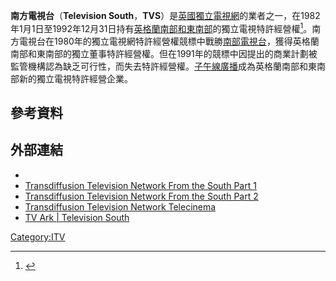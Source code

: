 {{Infobox broadcasting network
| name                 = Television South
| logo                 = TVS Last logo.PNG
| logo_size            =
| logo_alt             = 
| logo caption         = 
| image                = TVS 1982-1992 locator map.svg
| image_size           = 150
| image_alt            = 
| caption              = TVS的播出區域
| type                 = [[電視聯播網|電視聯播網]]的地方台
| branding             = TVS
| country              = 英格蘭
| airdate              = {{start date and years ago|1982|1|1|df=y}}
| available            = 
| founded              = 
| founder              = 
| motto                = 
| slogan               = 
| tvtransmitters       = 
| license_area         = 
| headquarters         = [[Northam,_Southampton|Northam, Southampton]] and [[The_Maidstone_Studios|Vinters Park]], [[Maidstone|Maidstone]]
| broadcast_area       = [[東南英格蘭|東南英格蘭]][[南英格蘭|中南]]
| area                 = 
| nation               = 
| regions              = 
| owner                = 
| parent               = 
| key_people           = James Gatward，Greg Dyke
| established          = 
| launch_date          = 
| dissolved            = {{End date and age|1992|12|31|df=y}}
| former_names         = 
| Picture format       = [[576i|576i]]和[[405-line_television_system|405-line]]
| affiliation          = [[獨立電視網|ITV]]
| groups               = 
| former_affiliations  = 
| webcast              = 
| website              = 
| language             = 英語
| replaced             = [[南部電視台|南部電視台]]
| replaced_by          = [[ITV子午線|子午線廣播]]
| subsidiary           = 
| footnotes            = 
}}
'''南方電視台'''（'''Television South'''，'''TVS'''）是[[英國|英國]][[獨立電視網|獨立電視網]]的業者之一，在1982年1月1日至1992年12月31日持有[[東南英格蘭|英格蘭南部和東南部]]的獨立電視特許經營權<ref>{{cite book|url=https://books.google.com/books?id=S2DxCAAAQBAJ&pg=PA294|title=Major Companies of Europe 1990/91: Volume 2 Major Companies of the United Kingdom|work=[[Google_Search|Google Search]]|isbn=9789400907997|access-date=13 March 2016|last1=Whiteside|first1=R. M.|last2=Wilson|first2=A.|last3=Blackburn|first3=S.|last4=Hörnig|first4=S. E.|last5=Wilson|first5=C. P.|date=6 December 2012|archive-date=2021-01-22|archive-url=https://web.archive.org/web/20210122130924/https://books.google.com/books?id=S2DxCAAAQBAJ&pg=PA294|dead-url=no}}</ref>。南方電視台在1980年的獨立電視網特許經營權競標中戰勝[[南部電視台|南部電視台]]，獲得英格蘭南部和東南部的獨立董事特許經營權。但在1991年的競標中因提出的商業計劃被監管機構認為缺乏可行性，而失去特許經營權。[[ITV子午線|子午線廣播]]成為英格蘭南部和東南部新的獨立電視特許經營企業。
==參考資料==
{{reflist}}
==外部連結==
*{{imdb company|0103547}}
*[https://www.transdiffusion.org/2005/09/03/northam Transdiffusion Television Network From the South Part 1] {{Wayback|url=https://www.transdiffusion.org/2005/09/03/northam |date=20210122023245 }}
*[https://www.transdiffusion.org/2005/10/02/northam2 Transdiffusion Television Network From the South Part 2] {{Wayback|url=https://www.transdiffusion.org/2005/10/02/northam2 |date=20210121021324 }}
*[https://www.transdiffusion.org/2001/07/01/telecinema Transdiffusion Television Network Telecinema] {{Wayback|url=https://www.transdiffusion.org/2001/07/01/telecinema |date=20210122022314 }}
*[https://www.tvark.org/?page=1113 TV Ark | Television South] {{Wayback|url=https://www.tvark.org/?page=1113 |date=20201130014555 }}
{{ITV}}
{{ITV regional history}}  
[[Category:ITV|Category:ITV]]